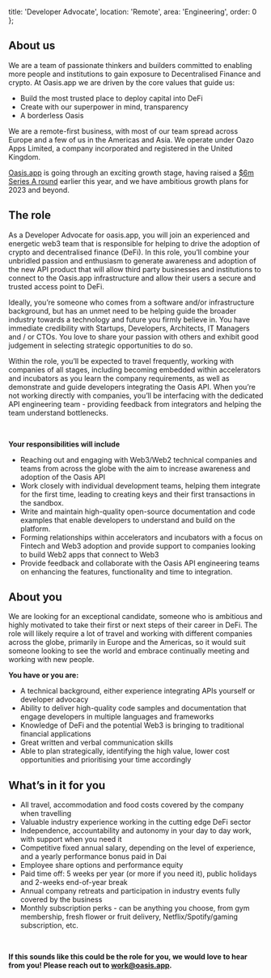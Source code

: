   title: 'Developer Advocate',
  location: 'Remote',
  area: 'Engineering',
  order: 0
};

## About us
We are a team of passionate thinkers and builders committed to enabling more people and institutions to gain exposure to Decentralised Finance and crypto. At Oasis.app we are driven by the core values that guide us:

- Build the most trusted place to deploy capital into DeFi
- Create with our superpower in mind, transparency
- A borderless Oasis

We are a remote-first business, with most of our team spread across Europe and a few of us in the Americas and Asia. We operate under Oazo Apps Limited, a company incorporated and registered in the United Kingdom.

[Oasis.app](https://oasis.app/) is going through an exciting growth stage, having raised a [$6m Series A round](https://cointelegraph.com/press-releases/defi-platform-oasisapp-raises-6m-in-series-a-round-led-by-libertus) earlier this year, and we have ambitious growth plans for 2023 and beyond.

## The role
As a Developer Advocate for oasis.app, you will join an experienced and energetic web3  team that is responsible for helping to drive the adoption of crypto and decentralised finance (DeFi). In this role, you’ll combine your unbridled passion and enthusiasm to generate awareness and adoption of the new API product that will allow third party businesses and institutions to connect to the Oasis.app infrastructure and allow their users a secure and trusted access point to DeFi. 

Ideally, you’re someone who comes from a software and/or infrastructure background, but has an unmet need to be helping guide the broader industry towards a technology and future you firmly believe in. You have immediate credibility with Startups, Developers, Architects, IT Managers and / or CTOs. You love to share your passion with others and exhibit good judgement in selecting strategic opportunities to do so.

Within the role, you’ll be expected to travel frequently, working with companies of all stages, including becoming embedded within accelerators and incubators as you learn the company requirements, as well as demonstrate and guide developers integrating the Oasis API. When you’re not working directly with companies, you’ll be interfacing with the dedicated API engineering team - providing feedback from integrators and helping the team understand bottlenecks.

<br/>

**Your responsibilities will include**
- Reaching out and engaging with Web3/Web2 technical companies and teams from across the globe with the aim to increase awareness and adoption of the Oasis API
- Work closely with individual development teams, helping them integrate for the first time, leading to creating keys and their first transactions in the sandbox.
- Write and maintain high-quality open-source documentation and code examples that enable developers to understand and build on the platform.
- Forming relationships within accelerators and incubators with a focus on Fintech and Web3 adoption and provide support to companies looking to build Web2 apps that connect to Web3
- Provide feedback and collaborate with the Oasis API engineering teams on enhancing the features, functionality and time to integration.

## About you

We are looking for an exceptional candidate, someone who is ambitious and highly motivated to take their first or next steps of their career in DeFi. The role will likely require a lot of travel and working with different companies across the globe, primarily in Europe and the Americas, so it would suit someone looking to see the world and embrace continually meeting and working with new people.

**You have or you are:**
- A technical background, either experience integrating APIs yourself or developer advocacy
- Ability to deliver high-quality code samples and documentation that engage developers in multiple languages and frameworks
- Knowledge of DeFi and the potential Web3 is bringing to traditional financial applications
- Great written and verbal communication skills
- Able to plan strategically, identifying the high value, lower cost opportunities and prioritising your time accordingly


## What’s in it for you
- All travel, accommodation and food costs covered by the company when travelling
- Valuable industry experience working in the cutting edge DeFi sector 
- Independence, accountability and autonomy in your day to day work, with support when you need it
- Competitive fixed annual salary, depending on the level of experience, and a yearly performance bonus paid in Dai
- Employee share options and performance equity
- Paid time off: 5 weeks per year (or more if you need it), public holidays and 2-weeks end-of-year break
- Annual company retreats and participation in industry events fully covered by the business
- Monthly subscription perks - can be anything you choose, from gym membership, fresh flower or fruit delivery, Netflix/Spotify/gaming subscription, etc.

<br/>

**If this sounds like this could be the role for you, we would love to hear from you! Please reach out to [work@oasis.app](mailto:work@oasis.app).**
